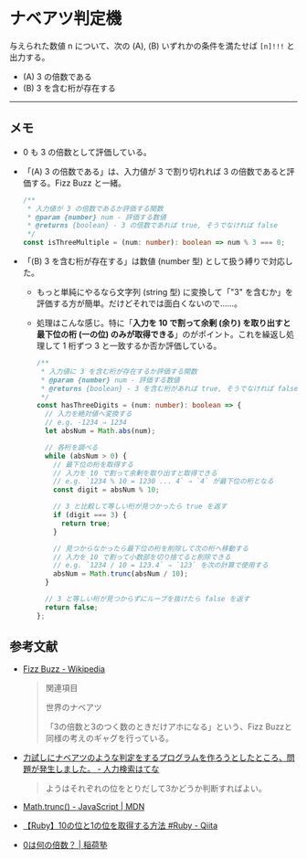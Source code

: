 
# ナベアツ判定機

与えられた数値 n について、次の (A), (B) いずれかの条件を満たせば `[n]!!!` と出力する。

- (A) 3 の倍数である
- (B) 3 を含む桁が存在する

<NabeatsuAssessmenter />

---

## メモ

- 0 も 3 の倍数として評価している。
- 「(A) 3 の倍数である」は、入力値が 3 で割り切れれば 3 の倍数であると評価する。Fizz Buzz と一緒。

  ```ts
  /**
   * 入力値が 3 の倍数であるか評価する関数
   * @param {number} num - 評価する数値
   * @returns {boolean} - 3 の倍数であれば true, そうでなければ false
   */
  const isThreeMultiple = (num: number): boolean => num % 3 === 0;
  ```

- 「(B) 3 を含む桁が存在する」は数値 (number 型) として扱う縛りで対応した。
  - もっと単純にやるなら文字列 (string 型) に変換して「"3" を含むか」を評価する方が簡単。だけどそれでは面白くないので……。
  - 処理はこんな感じ。特に「**入力を 10 で割って余剰 (余り) を取り出すと最下位の桁 (一の位) のみが取得できる**」のがポイント。これを繰返し処理して 1 桁ずつ 3 と一致するか否か評価している。

    ```ts
    /**
     * 入力値に 3 を含む桁が存在するか評価する関数
     * @param {number} num - 評価する数値
     * @returns {boolean} - 3 を含む桁があれば true, そうでなければ false
     */
    const hasThreeDigits = (num: number): boolean => {
      // 入力を絶対値へ変換する
      // e.g. -1234 ⇒ 1234
      let absNum = Math.abs(num);

      // 各桁を調べる
      while (absNum > 0) {
        // 最下位の桁を取得する
        // 入力を 10 で割って余剰を取り出すと取得できる
        // e.g. `1234 % 10 = 1230 ... 4` ⇒ `4` が最下位の桁となる
        const digit = absNum % 10;

        // 3 と比較して等しい桁が見つかったら true を返す
        if (digit === 3) {
          return true;
        }

        // 見つからなかったら最下位の桁を削除して次の桁へ移動する
        // 入力を 10 で割って小数部を切り捨てると削除できる
        // e.g. `1234 / 10 = 123.4` ⇒ `123` を次の計算で使用する
        absNum = Math.trunc(absNum / 10);
      }

      // 3 と等しい桁が見つからずにループを抜けたら false を返す
      return false;
    };
    ```

## 参考文献

- [Fizz Buzz - Wikipedia](https://ja.wikipedia.org/wiki/Fizz_Buzz)

  > 関連項目
  >
  > 世界のナベアツ
  >
  > 「3の倍数と3のつく数のときだけアホになる」という、Fizz Buzzと同様の考えのギャグを行っている。

- [力試しにナベアツのような判定をするプログラムを作ろうとしたところ、問題が発生しました。 - 人力検索はてな](https://q.hatena.ne.jp/1207585413)

  > ようはそれぞれの位をとりだして3かどうか判断すればよい。

- [Math.trunc() - JavaScript | MDN](https://developer.mozilla.org/ja/docs/Web/JavaScript/Reference/Global_Objects/Math/trunc)
- [【Ruby】10の位と1の位を取得する方法 #Ruby - Qiita](https://qiita.com/suzu12/items/d0b53838353d6a6e651e)
- [0は何の倍数？ | 稲荷塾](https://inarijuku.com/2017/09/17/5521/)

<Version version="0.2.0" onDate="2024-05-18" />
